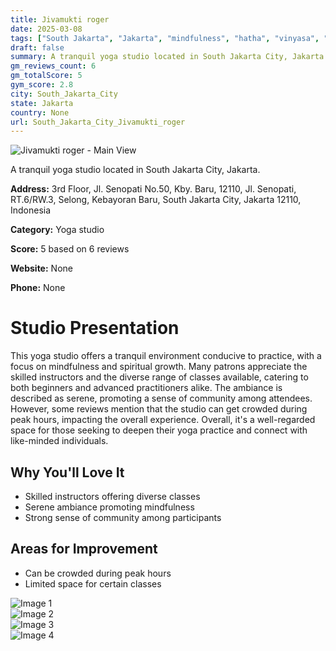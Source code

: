 ```yaml
---
title: Jivamukti roger
date: 2025-03-08
tags: ["South Jakarta", "Jakarta", "mindfulness", "hatha", "vinyasa", "serene atmosphere", "community-oriented", "South Jakarta City"]  
draft: false
summary: A tranquil yoga studio located in South Jakarta City, Jakarta.
gm_reviews_count: 6
gm_totalScore: 5
gym_score: 2.8
city: South_Jakarta_City
state: Jakarta
country: None
url: South_Jakarta_City_Jivamukti_roger
---
```


<div className="aspect-[16/9] relative my-8">
  <img 
    src="https://lh5.googleusercontent.com/p/AF1QipNgelAXRl-K2rLxeJJQ7eS-WnGVuYbaYoi7DAXW=w1920-h1080-k-no"
    alt="Jivamukti roger - Main View"
    className="object-cover absolute inset-0 w-full h-full rounded-lg"
  />
</div>

A tranquil yoga studio located in South Jakarta City, Jakarta.

**Address:** 3rd Floor, Jl. Senopati No.50, Kby. Baru, 12110, Jl. Senopati, RT.6/RW.3, Selong, Kebayoran Baru, South Jakarta City, Jakarta 12110, Indonesia

**Category:** Yoga studio

**Score:** 5 based on 6 reviews

**Website:** None

**Phone:** None

# Studio Presentation

This yoga studio offers a tranquil environment conducive to practice, with a focus on mindfulness and spiritual growth. Many patrons appreciate the skilled instructors and the diverse range of classes available, catering to both beginners and advanced practitioners alike. The ambiance is described as serene, promoting a sense of community among attendees. However, some reviews mention that the studio can get crowded during peak hours, impacting the overall experience. Overall, it's a well-regarded space for those seeking to deepen their yoga practice and connect with like-minded individuals.



## Why You'll Love It

- Skilled instructors offering diverse classes
- Serene ambiance promoting mindfulness
- Strong sense of community among participants

## Areas for Improvement

- Can be crowded during peak hours
- Limited space for certain classes

<div className="grid grid-cols-1 xl:grid-cols-2 gap-4 my-8">
<div className="aspect-[4/3] relative"><img src="https://lh5.googleusercontent.com/p/AF1QipM6OvkIH4e84haH2QIzIjtNMhAtUJUZSC_wqdM_=w1920-h1080-k-no" alt="Image 1" className="object-cover absolute inset-0 w-full h-full rounded-lg" /></div>
<div className="aspect-[4/3] relative"><img src="https://lh3.googleusercontent.com/p/AF1QipN0Ni9pw1DfFYI5NFagsVJ4DypkQTFovXht1yOu=w1920-h1080-k-no" alt="Image 2" className="object-cover absolute inset-0 w-full h-full rounded-lg" /></div>
<div className="aspect-[4/3] relative"><img src="https://streetviewpixels-pa.googleapis.com/v1/thumbnail?panoid=-T8vTe1dGwOI-h1rL9cIDA&cb_client=maps_sv.tactile.gps&w=203&h=100&yaw=198.90956&pitch=0&thumbfov=100" alt="Image 3" className="object-cover absolute inset-0 w-full h-full rounded-lg" /></div>
<div className="aspect-[4/3] relative"><img src="https://lh5.googleusercontent.com/p/AF1QipNgelAXRl-K2rLxeJJQ7eS-WnGVuYbaYoi7DAXW=w1920-h1080-k-no" alt="Image 4" className="object-cover absolute inset-0 w-full h-full rounded-lg" /></div>
</div>